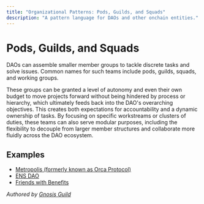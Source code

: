 ```yaml
---
title: "Organizational Patterns: Pods, Guilds, and Squads"
description: "A pattern language for DAOs and other onchain entities."
---
```


# Pods, Guilds, and Squads

DAOs can assemble smaller member groups to tackle discrete tasks and solve issues. Common names for such teams include pods, guilds, squads, and working groups.

These groups can be granted a level of autonomy and even their own budget to move projects forward without being hindered by process or hierarchy, which ultimately feeds back into the DAO's overarching objectives. This creates both expectations for accountability and a dynamic ownership of tasks. By focusing on specific workstreams or clusters of duties, these teams can also serve modular purposes, including the flexibility to decouple from larger member structures and collaborate more fluidly across the DAO ecosystem.

## Examples

- [Metropolis (formerly known as Orca Protocol)](https://docs.metropolis.space/)
- [ENS DAO](https://discuss.ens.domains/t/ep14-social-dissolve-community-working-group/12982)
- [Friends with Benefits](https://zhang.mirror.xyz/dR4oK4JzxD-48w2M8JyOlHzqSyzU8CnUnPhdMvhIyxs)

*Authored by [Gnosis Guild](https://gnosisguild.org)*